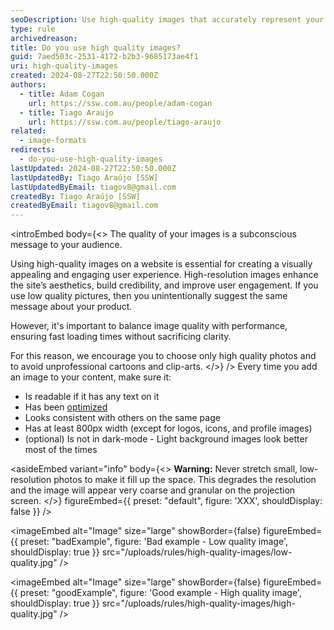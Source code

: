 ```yaml
---
seoDescription: Use high-quality images that accurately represent your product to avoid degrading its perceived value and to match user intent.
type: rule
archivedreason:
title: Do you use high quality images?
guid: 7aed503c-2531-4172-b2b3-9685173ae4f1
uri: high-quality-images
created: 2024-08-27T22:50:50.000Z
authors:
  - title: Adam Cogan
    url: https://ssw.com.au/people/adam-cogan
  - title: Tiago Araujo
    url: https://ssw.com.au/people/tiago-araujo
related:
  - image-formats
redirects:
  - do-you-use-high-quality-images
lastUpdated: 2024-08-27T22:50:50.000Z
lastUpdatedBy: Tiago Araújo [SSW]
lastUpdatedByEmail: tiagov8@gmail.com
createdBy: Tiago Araújo [SSW]
createdByEmail: tiagov8@gmail.com
---
```


<introEmbed
  body={<>
The quality of your images is a subconscious message to your audience.

Using high-quality images on a website is essential for creating a visually appealing and engaging user experience. High-resolution images enhance the site’s aesthetics, build credibility, and improve user engagement. If you use low quality pictures, then you unintentionally suggest the same message about your product.

However, it's important to balance image quality with performance, ensuring fast loading times without sacrificing clarity.

For this reason, we encourage you to choose only high quality photos and to avoid unprofessional cartoons and clip-arts.
  </>}
/>
Every time you add an image to your content, make sure it:

* Is readable if it has any text on it
* Has been [optimized](optimize-your-images)
* Looks consistent with others on the same page
* Has at least 800px width (except for logos, icons, and profile images)
* (optional) Is not in dark-mode - Light background images look better most of the times

<asideEmbed
  variant="info"
  body={<>
    **Warning:** Never stretch small, low-resolution photos to make it fill up the space. This degrades the resolution and the image will appear very coarse and granular on the projection screen.
  </>}
  figureEmbed={{
    preset: "default",
    figure: 'XXX',
    shouldDisplay: false
  }}
/>

<imageEmbed
  alt="Image"
  size="large"
  showBorder={false}
  figureEmbed={{
    preset: "badExample",
    figure: 'Bad example - Low quality image',
    shouldDisplay: true
  }}
  src="/uploads/rules/high-quality-images/low-quality.jpg"
/>

<imageEmbed
  alt="Image"
  size="large"
  showBorder={false}
  figureEmbed={{
    preset: "goodExample",
    figure: 'Good example - High quality image',
    shouldDisplay: true
  }}
  src="/uploads/rules/high-quality-images/high-quality.jpg"
/>
